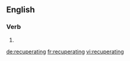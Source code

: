 ==English==

===Verb===
{{head|en}}

# {{present participle of|recuperate}}

[[de:recuperating]]
[[fr:recuperating]]
[[vi:recuperating]]